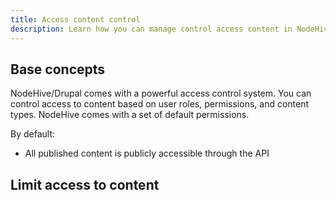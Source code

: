 ```yaml
---
title: Access content control
description: Learn how you can manage control access content in NodeHive
---
```


## Base concepts

NodeHive/Drupal comes with a powerful access control system. You can control access to content 
based on user roles, permissions, and content types. NodeHive comes with a set of default permissions.

By default:
- All published content is publicly accessible through the API


## Limit access to content

